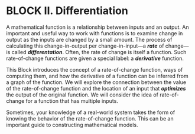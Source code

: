 # BLOCK II. Differentiation {#sec-differentiation-part .unnumbered}

A mathematical function is a relationship between inputs and an output. An important and useful way to work with functions is to examine change in output as the inputs are changed by a small amount. The process of calculating this change-in-output per change-in-input---a ***rate*** of change---is called ***differentation***. Often, the rate of change is itself a function. Such rate-of-change functions are given a special label: a ***derivative*** function.

This Block introduces the concept of a rate-of-change function, ways of computing them, and how the derivative of a function can be inferred from a graph of the function. We will explore the connection between the value of the rate-of-change function and the location of an input that ***optimizes*** the output of the original function. We will consider the idea of rate-of-change for a function that has multiple inputs. 

Sometimes, your knowledge of a real-world system takes the form of knowing the behavior of the rate-of-change function. This can be an important guide to constructing mathematical models. 

